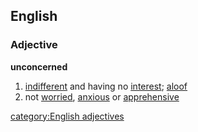 ==English==
===Adjective===
'''unconcerned'''
#[[indifferent]] and having no [[interest]]; [[aloof]]
#not [[worried]], [[anxious]] or [[apprehensive]]
[[category:English adjectives]]